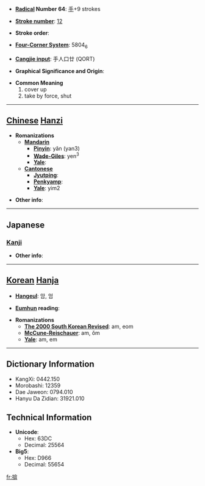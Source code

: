 * '''[[Wiktionary:Chinese radical index| Radical]] Number 64''': [[Wiktionary:Chinese radical index 手|手]]+9 strokes

* '''[[Wiktionary:Chinese total strokes index|Stroke number]]''': [[Wiktionary:Chinese total strokes index 12|12]]

* '''Stroke order''': 

* '''[[Wiktionary:Chinese four corner index|Four-Corner System]]''': 5804<sub>6</sub>

* '''[[Wiktionary:Chinese Cangjie index|Cangjie input]]''': 手人口廿 (QORT)

* '''Graphical Significance and Origin''': 

* '''Common Meaning'''
*#cover up
*# take by force, shut


----

== [[Chinese]] [[Hanzi]] ==

* '''Romanizations'''
** '''[[Mandarin]]'''
*** '''[[Pinyin]]''': yǎn (yan3)
*** '''[[Wade-Giles]]''': yen<sup>3</sup>
*** '''[[Yale]]''': 
** '''[[Cantonese]]'''
*** '''[[Jyutping]]''':
*** '''[[Penkyamp]]''': 
*** '''[[Yale]]''': yim2

* '''Other info''': 

----

==Japanese==
===[[Kanji]]===
{{kanji|on readings=[[えん]] (en), [[あん]] (an), [[おん]] (on)|kun readings=[[とる]] (toru)}}

* '''Other info''':  

----

== [[Korean]] [[Hanja]] ==

* '''[[Hangeul]]''': 암, 엄

* '''[[Eumhun]] reading''': 

* '''Romanizations'''
** '''[[The 2000 South Korean Revised Romanization|The 2000 South Korean Revised]]''': am, eom
** '''[[McCune-Reischauer]]''': am, ŏm
** '''[[Yale]]''': am, em

----

== Dictionary Information ==

* KangXi: 0442.150
* Morobashi: 12359
* Dae Jaweon: 0794.010
* Hanyu Da Zidian: 31921.010

== Technical Information ==

* '''Unicode''':
** Hex: 63DC
** Decimal: 25564
* '''Big5''':
** Hex: D966
** Decimal: 55654

[[fr:揜]]